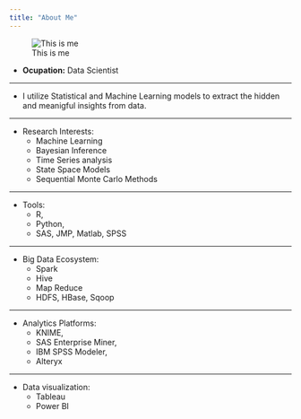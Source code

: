 ```yaml
---
title: "About Me"
---
```


![This is me](me.jpg)


- __Ocupation:__ Data Scientist



***


- I utilize Statistical and Machine Learning models to extract the hidden and meanigful insights from data.



***

* Research Interests:
    + Machine Learning
    + Bayesian Inference
    + Time Series analysis
    + State Space Models
    + Sequential Monte Carlo Methods

****

* Tools: 
    + R, 
    + Python, 
    + SAS, JMP, Matlab, SPSS
    
 
****

* Big Data Ecosystem: 
    + Spark
    + Hive
    + Map Reduce
    + HDFS, HBase,   Sqoop 
    
****

* Analytics Platforms: 
    + KNIME, 
    + SAS Enterprise Miner, 
    + IBM SPSS Modeler, 
    + Alteryx 
   
****

* Data visualization: 
    + Tableau
    + Power BI






